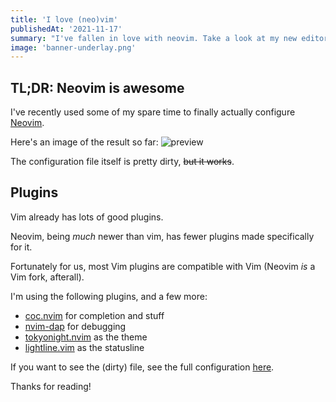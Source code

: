 ```yaml
---
title: 'I love (neo)vim'
publishedAt: '2021-11-17'
summary: "I've fallen in love with neovim. Take a look at my new editor/IDE!"
image: 'banner-underlay.png'
---
```


## TL;DR: Neovim is awesome

I've recently used some of my spare time to finally actually configure [Neovim](https://https://neovim.io/).

Here's an image of the result so far:
![preview](https://the.owo.foundation/71fJyaK.png)

The configuration file itself is pretty dirty, ~~but it works~~.

## Plugins
Vim already has lots of good plugins. 

Neovim, being *much* newer than vim, has fewer plugins made specifically for it. 

Fortunately for us, most Vim plugins are compatible with Vim (Neovim *is* a Vim fork, afterall).

I'm using the following plugins, and a few more:
* [coc.nvim](https://github.com/neoclide/coc.nvim) for completion and stuff
* [nvim-dap](https://github.com/mfussenegger/nvim-dap) for debugging 
* [tokyonight.nvim](https://github.com/folke/tokyonight.nvim) as the theme
* [lightline.vim](https://github.com/itchyny/lightline.vim) as the statusline

If you want to see the (dirty) file, see the full configuration [here](https://gist.github.com/JcdeA/d5d4e09329092f654081b644d07ac866).

Thanks for reading!
